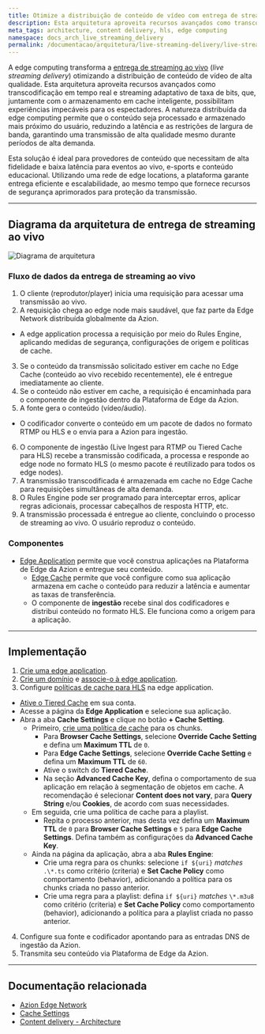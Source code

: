 ```yaml
---
title: Otimize a distribuição de conteúdo de vídeo com entrega de streaming ao vivo
description: Esta arquitetura aproveita recursos avançados como transcodificação em tempo real, streaming adaptativo de taxa de bits e armazenamento em cache inteligente, possibilitando experiências impecáveis para os espectadores.
meta_tags: architecture, content delivery, hls, edge computing
namespace: docs_arch_live_streaming_delivery
permalink: /documentacao/arquitetura/live-streaming-delivery/live-streaming-delivery-com-hls/
---
```


A edge computing transforma a [entrega de streaming ao vivo](https://www.azion.com/pt-br/solucoes/live-streaming/) (*live streaming delivery*) otimizando a distribuição de conteúdo de vídeo de alta qualidade. Esta arquitetura aproveita recursos avançados como transcodificação em tempo real e streaming adaptativo de taxa de bits, que, juntamente com o armazenamento em cache inteligente, possibilitam experiências impecáveis para os espectadores. A natureza distribuída da edge computing permite que o conteúdo seja processado e armazenado mais próximo do usuário, reduzindo a latência e as restrições de largura de banda, garantindo uma transmissão de alta qualidade mesmo durante períodos de alta demanda.

Esta solução é ideal para provedores de conteúdo que necessitam de alta fidelidade e baixa latência para eventos ao vivo, e-sports e conteúdo educacional. Utilizando uma rede de edge locations, a plataforma garante entrega eficiente e escalabilidade, ao mesmo tempo que fornece recursos de segurança aprimorados para proteção da transmissão.

---

## Diagrama da arquitetura de entrega de streaming ao vivo

![Diagrama de arquitetura](assets/docs/images/uploads/diagram-live-streaming-delivery.png)

### Fluxo de dados da entrega de streaming ao vivo

1. O cliente (reprodutor/player) inicia uma requisição para acessar uma transmissão ao vivo.
2. A requisição chega ao edge node mais saudável, que faz parte da Edge Network distribuída globalmente da Azion.
- A edge application processa a requisição por meio do Rules Engine, aplicando medidas de segurança, configurações de origem e políticas de cache.
3. Se o conteúdo da transmissão solicitado estiver em cache no Edge Cache (conteúdo ao vivo recebido recentemente), ele é entregue imediatamente ao cliente.
4. Se o conteúdo não estiver em cache, a requisição é encaminhada para o componente de ingestão dentro da Plataforma de Edge da Azion.
5.  A fonte gera o conteúdo (vídeo/áudio).
- O codificador converte o conteúdo em um pacote de dados no formato RTMP ou HLS e o envia para a Azion para ingestão.
6. O componente de ingestão (Live Ingest para RTMP ou Tiered Cache para HLS) recebe a transmissão codificada, a processa e responde ao edge node no formato HLS (o mesmo pacote é reutilizado para todos os edge nodes).
7. A transmissão transcodificada é armazenada em cache no Edge Cache para requisições simultâneas de alta demanda.
8. O Rules Engine pode ser programado para interceptar erros, aplicar regras adicionais, processar cabeçalhos de resposta HTTP, etc.
9. A transmissão processada é entregue ao cliente, concluindo o processo de streaming ao vivo. O usuário reproduz o conteúdo.

### Componentes

- [Edge Application](/pt-br/documentacao/produtos/build/edge-application/) permite que você construa aplicações na Plataforma de Edge da Azion e entregue seu conteúdo.
  - [Edge Cache](/pt-br/documentacao/produtos/build/edge-application/edge-cache/) permite que você configure como sua aplicação armazena em cache o conteúdo para reduzir a latência e aumentar as taxas de transferência.
  - O componente de **ingestão** recebe sinal dos codificadores e distribui conteúdo no formato HLS. Ele funciona como a origem para a aplicação.

---

## Implementação

1. [Crie uma edge application](/pt-br/documentacao/produtos/guias/build/criar-uma-aplicacao/).
2. [Crie um domínio](/pt-br/documentacao/produtos/guias/configurar-dominio/#criar-um-dominio-com-a-azion) e [associe-o à edge application](/pt-br/documentacao/produtos/guias/configurar-dominio/#vincular-um-dominio-personalizado-a-sua-application).
3. Configure [políticas de cache para HLS](/pt-br/documentacao/produtos/build/edge-application/rules-engine/#enforce-hls-cache) na edge application.
- [Ative o Tiered Cache](/pt-br/documentacao/produtos/guias/billing-and-subscriptions/) em sua conta.
- Acesse a página da **Edge Application** e selecione sua aplicação.
- Abra a aba **Cache Settings** e clique no botão **+ Cache Setting**.
    - Primeiro, [crie uma política de cache](/pt-br/documentacao/produtos/build/edge-application/cache-settings/) para os chunks.
        - Para **Browser Cache Settings**, selecione **Override Cache Setting** e defina um **Maximum TTL** de `0`.
        - Para **Edge Cache Settings**, selecione **Override Cache Setting** e defina um **Maximum TTL** de `60`.
        - Ative o switch do **Tiered Cache**.
        - Na seção **Advanced Cache Key**, defina o comportamento de sua aplicação em relação à segmentação de objetos em cache. A recomendação é selecionar **Content does not vary**, para **Query String** e/ou **Cookies**, de acordo com suas necessidades.
    - Em seguida, crie uma política de cache para a playlist.
        - Repita o processo anterior, mas desta vez defina um **Maximum TTL** de `0` para **Browser Cache Settings** e `5` para **Edge Cache Settings**. Defina também as configurações da **Advanced Cache Key**.
    - Ainda na página da aplicação, abra a aba **Rules Engine**:
        - Crie uma regra para os chunks: selecione `if ${uri}` *matches* `.\*.ts` como critério (criteria) e **Set Cache Policy** como comportamento (behavior), adicionando a política para os chunks criada no passo anterior.
        - Crie uma regra para a playlist: defina `if ${uri}` *matches* `\*.m3u8` como critério (criteria) e **Set Cache Policy** como comportamento (behavior), adicionando a política para a playlist criada no passo anterior.
4. Configure sua fonte e codificador apontando para as entradas DNS de ingestão da Azion.
5. Transmita seu conteúdo via Plataforma de Edge da Azion.

---

## Documentação relacionada

- [Azion Edge Network](https://www.azion.com/pt-br/produtos/edge-network/)
- [Cache Settings](/pt-br/documentacao/produtos/build/edge-application/cache-settings/)
- [Content delivery - Architecture](/pt-br/documentacao/arquitetura/edge-application/content-delivery/)
